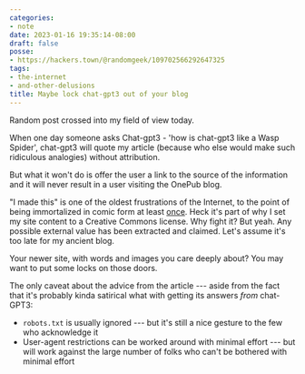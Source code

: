 ```yaml
---
categories:
- note
date: 2023-01-16 19:35:14-08:00
draft: false
posse:
- https://hackers.town/@randomgeek/109702566292647325
tags:
- the-internet
- and-other-delusions
title: Maybe lock chat-gpt3 out of your blog
---
```


Random post crossed into my field of view today.

<Quote
  from="OnePub"
  title="The threat that chat-gpt3 poses to bloggers"
  cite="https://onepub.dev/Blog?id=jxbxpsdavu&utm_source=reddit&utm_medium=post&utm_campaign=blog">
When one day someone asks Chat-gpt3 - 'how is chat-gpt3 like a Wasp Spider', chat-gpt3 will quote my article (because who else would make such ridiculous analogies) without attribution.

But what it won't do is offer the user a link to the source of the information and it will never result in a user visiting the OnePub blog.
</Quote>

[i-made-this]: https://nedroidcomics.tumblr.com/post/41879001445/the-internet

"I made this" is one of the oldest frustrations of the Internet, to the point of being immortalized in comic form at least [once][i-made-this].
Heck it's part of why I set my site content to a Creative Commons license.
Why fight it?
But yeah.
Any possible external value has been extracted and claimed.
Let's assume it's too late for my ancient blog.

Your newer site, with words and images you care deeply about?
You may want to put some locks on those doors.

The only caveat about the advice from the article --- aside from the fact that
it's probably kinda satirical what with getting its answers *from* chat-GPT3:

* `robots.txt` is usually ignored --- but it's still a nice gesture to the few who acknowledge it
* User-agent restrictions can be worked around with minimal effort --- but will work against the large number of folks who can't be bothered with minimal effort
